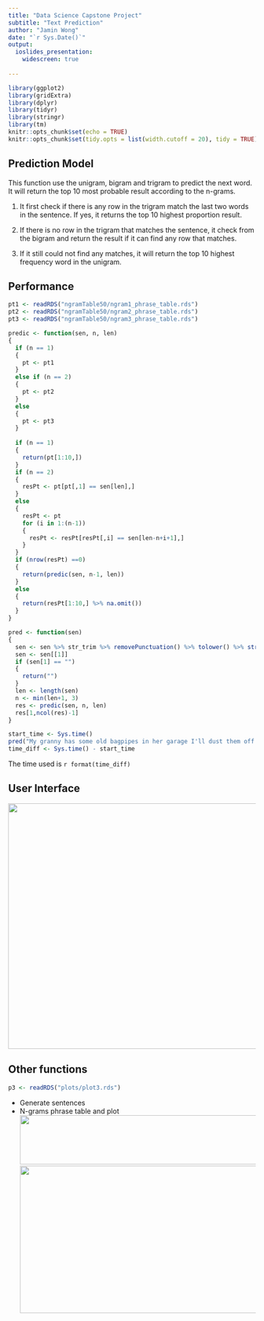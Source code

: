 ```yaml
---
title: "Data Science Capstone Project"
subtitle: "Text Prediction"
author: "Jamin Wong"
date: "`r Sys.Date()`"
output: 
  ioslides_presentation:
    widescreen: true
      
---
```


```r
library(ggplot2)
library(gridExtra)
library(dplyr)
library(tidyr)
library(stringr)
library(tm)
knitr::opts_chunk$set(echo = TRUE)
knitr::opts_chunk$set(tidy.opts = list(width.cutoff = 20), tidy = TRUE)

```

## Prediction Model
This function use the unigram, bigram and trigram to predict the next word.  
It will return the top 10 most probable result according to the n-grams.  
  
1. It first check if there is any row in the trigram match the last two words in the sentence.  If yes, it returns the top 10 highest proportion result.  

2. If there is no row in the trigram that matches the sentence, it check from the bigram and return the result if it can find any row that matches. 

3. If it still could not find any matches, it will return the top 10 highest frequency word in the unigram.

## Performance
```r
pt1 <- readRDS("ngramTable50/ngram1_phrase_table.rds")
pt2 <- readRDS("ngramTable50/ngram2_phrase_table.rds")
pt3 <- readRDS("ngramTable50/ngram3_phrase_table.rds")

predic <- function(sen, n, len)
{
  if (n == 1)
  {
    pt <- pt1
  }
  else if (n == 2)
  {
    pt <- pt2
  }
  else
  {
    pt <- pt3
  }
  
  if (n == 1)
  {
    return(pt[1:10,])
  }
  if (n == 2)
  {
    resPt <- pt[pt[,1] == sen[len],]
  }
  else
  {
    resPt <- pt
    for (i in 1:(n-1))
    {
      resPt <- resPt[resPt[,i] == sen[len-n+i+1],]
    }
  }
  if (nrow(resPt) ==0)
  {
    return(predic(sen, n-1, len))
  }
  else
  {
    return(resPt[1:10,] %>% na.omit())
  }
}

pred <- function(sen)
{
  sen <- sen %>% str_trim %>% removePunctuation() %>% tolower() %>% str_split(" ")
  sen <- sen[[1]]
  if (sen[1] == "")
  {
    return("")
  }
  len <- length(sen)
  n <- min(len+1, 3)
  res <- predic(sen, n, len)
  res[1,ncol(res)-1]
}
```

```r
start_time <- Sys.time()
pred("My granny has some old bagpipes in her garage I'll dust them off and be on my")
time_diff <- Sys.time() - start_time
```
The time used is `r format(time_diff)`

## User Interface
<img src="images/img1.png" height="500px" width="1000px" />

## Other functions
```r
p3 <- readRDS("plots/plot3.rds")
```
* Generate sentences
* N-grams phrase table and plot
<img src="images/img2.png" height="100px" width="800px" />
<img src="images/img3.png" height="300px" width="800px" />